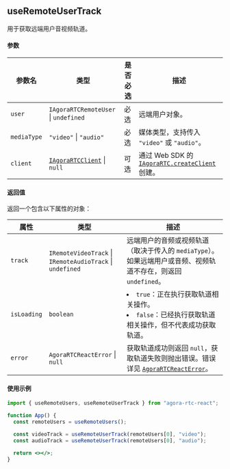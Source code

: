 ## useRemoteUserTrack

用于获取远端用户音视频轨道。

#### 参数

| 参数名      | 类型                                                                                                                                                           | 是否必选 | 描述                                                                                                                                                              |
| ----------- | -------------------------------------------------------------------------------------------------------------------------------------------------------------- | -------- | ----------------------------------------------------------------------------------------------------------------------------------------------------------------- |
| `user`      | `IAgoraRTCRemoteUser` &VerticalLine; `undefined`                                                                                                               | 必选     | 远端用户对象。                                                                                                                                                    |
| `mediaType` | `"video"` &VerticalLine; `"audio"`                                                                                                                             | 必选     | 媒体类型，支持传入 `"video"` 或 `"audio"`。                                                                                                                       |
| `client`    | [`IAgoraRTCClient`](https://docportal.shengwang.cn/cn/live-streaming-premium-4.x/API%20Reference/web_ng/interfaces/iagorartcclient.html) &VerticalLine; `null` | 可选     | 通过 Web SDK 的 [`IAgoraRTC.createClient`](https://docportal.shengwang.cn/cn/video-call-4.x/API%20Reference/web_ng/interfaces/iagorartc.html#createclient) 创建。 |

#### 返回值

返回一个包含以下属性的对象：

| 属性        | 类型                                                                              | 描述                                                                                                                                                                     |
| ----------- | --------------------------------------------------------------------------------- | ------------------------------------------------------------------------------------------------------------------------------------------------------------------------ |
| `track`     | `IRemoteVideoTrack` &VerticalLine; `IRemoteAudioTrack` &VerticalLine; `undefined` | 远端用户的音频或视频轨道（取决于传入的 `mediaType`）。如果远端用户或音频、视频轨道不存在，则返回 `undefined`。                                                           |
| `isLoading` | `boolean`                                                                         | <li>`true`：正在执行获取轨道相关操作。</li><li>`false`：已经执行获取轨道相关操作，但不代表成功获取轨道。</li>                                                            |
| `error`     | `AgoraRTCReactError` &VerticalLine; `null`                                        | 获取轨道成功则返回 `null`，获取轨道失败则抛出错误。错误详见 [`AgoraRTCReactError`](https://doc.shengwang.cn/api-ref/rtc/react/react-sdk/data-types#agorartcreacterror)。 |

#### 使用示例

```jsx
import { useRemoteUsers, useRemoteUserTrack } from "agora-rtc-react";

function App() {
  const remoteUsers = useRemoteUsers();

  const videoTrack = useRemoteUserTrack(remoteUsers[0], "video");
  const audioTrack = useRemoteUserTrack(remoteUsers[0], "audio");

  return <></>;
}
```
